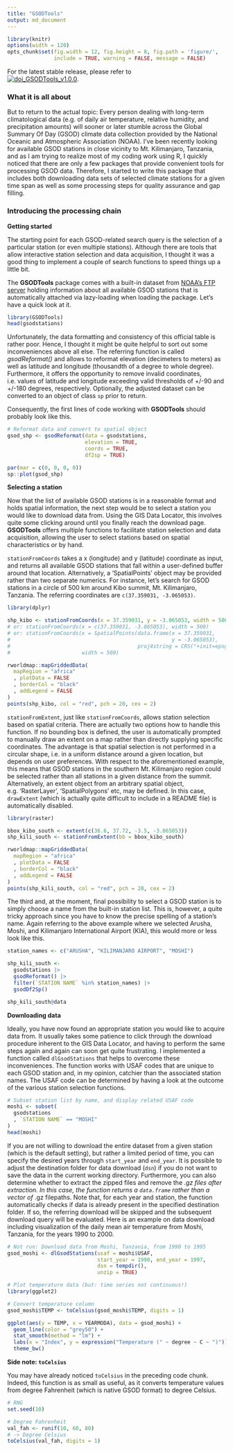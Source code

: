 ```yaml
---
title: "GSODTools"
output: md_document
---
```


```r
library(knitr)
options(width = 120)
opts_chunk$set(fig.width = 12, fig.height = 8, fig.path = 'figure/',
               include = TRUE, warning = FALSE, message = FALSE)
```

For the latest stable release, please refer to  
[![doi_GSODTools_v1.0.0][1]][2].

### What it is all about

But to return to the actual topic: Every person dealing with long-term 
climatological data (e.g. of daily air temperature, relative humidity, and precipitation amounts) will sooner or later stumble across the Global Summary Of Day (GSOD) climate data collection provided by the National Oceanic and Atmospheric Association (NOAA). I've been 
recently looking for available GSOD stations in close vicinity to Mt. Kilimanjaro, Tanzania, and as I am trying to realize most of my coding work using R, I quickly 
noticed that there are only a few packages that provide convenient tools for 
processing GSOD data. Therefore, I started to write this package that includes both downloading data sets of selected climate stations for a given time span as well as 
some processing steps for quality assurance and gap filling.


### Introducing the processing chain

**Getting started**

The starting point for each GSOD-related search query is the selection of a 
particular station (or even multiple stations). Although there are tools that 
allow interactive station selection and data acquisition, I thought it was a 
good thing to implement a couple of search functions to speed things up a little
bit. 

The **GSODTools** package comes with a built-in dataset from [NOAA's FTP server][3]
holding information about all available GSOD stations that is automatically 
attached via lazy-loading when loading the package. Let's have a quick look at it. 

```r
library(GSODTools)
head(gsodstations)
```

Unfortunately, the data formatting and consistency of this official table is 
rather poor. Hence, I thought it might be quite helpful to sort out some 
inconveniences above all else. The referring function is called *gsodReformat()* 
and allows to reformat elevation (decimeters to meters) as well as latitude and longitude
(thousandth of a degree to whole degree). Furthermore, it offers the opportunity
to remove invalid coordinates, i.e. values of latitude and longitude exceeding 
valid thresholds of +/-90 and +/-180 degrees, respectively. Optionally, the 
adjusted dataset can be converted to an object of class `sp` prior to return.

Consequently, the first lines of code working with **GSODTools** should probably 
look like this.

```r
# Reformat data and convert to spatial object
gsod_shp <- gsodReformat(data = gsodstations,
                         elevation = TRUE, 
                         coords = TRUE,
                         df2sp = TRUE)

par(mar = c(0, 0, 0, 0))
sp::plot(gsod_shp)
```

**Selecting a station**

Now that the list of available GSOD stations is in a reasonable format and holds
spatial information, the next step would be to select a station you would like to
download data from. Using the GIS Data Locator, this involves quite some clicking 
around until you finally reach the download page. **GSODTools** offers multiple 
functions to facilitate station selection and data acquisition, allowing the user
to select stations based on spatial characteristics or by hand. 

`stationFromCoords` takes a x (longitude) and y (latitude) coordinate as input, 
and returns all available GSOD stations that fall within a user-defined buffer
around that location. Alternatively, a 'SpatialPoints' object may be provided 
rather than two separate numerics. For instance, let's search for GSOD stations
in a circle of 500 km around Kibo summit, Mt. Kilimanjaro, Tanzania. The referring
coordinates are `c(37.359031, -3.065053)`.

```r
library(dplyr)

shp_kibo <- stationFromCoords(x = 37.359031, y = -3.065053, width = 500)
# or: stationFromCoords(x = c(37.359031, -3.065053), width = 500)
# or: stationFromCoords(x = SpatialPoints(data.frame(x = 37.359031, 
#                                                    y = -3.065053), 
#                                         proj4string = CRS("+init=epsg:4326")), 
#                       width = 500)

rworldmap::mapGriddedData(
  mapRegion = "africa"
  , plotData = FALSE
  , borderCol = "black"
  , addLegend = FALSE
)
points(shp_kibo, col = "red", pch = 20, cex = 2)
```

`stationFromExtent`, just like `stationFromCoords`, allows station selection 
based on spatial criteria. There are actually two options how to handle this 
function. If no bounding box is defined, the user is automatically prompted to 
manually draw an extent on a map rather than directly supplying specific 
coordinates. The advantage is that spatial selection is not performed in a 
circular shape, i.e. in a uniform distance around a given location, but depends 
on user preferences. With respect to the aforementioned example, this means that GSOD stations in the southern Mt. Kilimanjaro region could be selected rather than all stations in a given distance from the summit. 
Alternatively, an extent object from an arbitrary spatial object, e.g. 'RasterLayer', 
'SpatialPolygons' etc, may be defined. In this case, `drawExtent` (which is actually quite difficult to include in a README file) is automatically disabled. 

```r
library(raster)

bbox_kibo_south <- extent(c(36.6, 37.72, -3.5, -3.065053))
shp_kili_south <- stationFromExtent(bb = bbox_kibo_south)

rworldmap::mapGriddedData(
  mapRegion = "africa"
  , plotData = FALSE
  , borderCol = "black"
  , addLegend = FALSE
)
points(shp_kili_south, col = "red", pch = 20, cex = 2)
```

The third and, at the moment, final possibility to select a GSOD station is to 
simply choose a name from the built-in station list. This is, however, a quite
tricky approach since you have to know the precise spelling of a station's name. 
Again referring to the above example where we selected Arusha, Moshi, and 
Kilimanjaro International Airport (KIA), this would more or less look like this. 

```r
station_names <- c("ARUSHA", "KILIMANJARO AIRPORT", "MOSHI")

shp_kili_south <- 
  gsodstations |> 
  gsodReformat() |> 
  filter(`STATION NAME` %in% station_names) |> 
  gsodDf2Sp()

shp_kili_south@data

```

**Downloading data**

Ideally, you have now found an appropriate station you would like to acquire 
data from. It usually takes some patience to click through the download procedure
inherent to the GIS Data Locator, and having to perform the same steps again and 
again can soon get quite frustrating. I implemented a function called 
`dlGsodStations` that helps to overcome these inconveniences. 
The function works with USAF codes that are unique to each GSOD station and, in 
my opinion, catchier than the associated station names. The USAF code can be 
determined by having a look at the outcome of the various station selection 
functions. 

```r
# Subset station list by name, and display related USAF code
moshi <- subset(
  gsodstations
  , `STATION NAME` == "MOSHI"
)
head(moshi)
```

If you are not willing to download the entire dataset from a given 
station (which is the default setting), but rather a limited period of time, you 
can specify the desired years through `start_year` and `end_year`. It is 
possible to adjust the destination folder for data download (`dsn`) if you do 
not want to save the data in the current working directory. Furthermore, you can
also determine whether to extract the zipped files and remove the *.gz files
after extraction. In this case, the function returns a `data.frame` rather than
a vector of *.gz filepaths. Note that, for each year and station, the function 
automatically checks if data is already present in the specified destination 
folder. If so, the referring download will be skipped and the 
subsequent download query will be evaluated. Here is an example on data 
download including visualization of the daily mean air temperature from Moshi, 
Tanzania, for the years 1990 to 2000. 

```r
# Not run: Download data from Moshi, Tanzania, from 1990 to 1995
gsod_moshi <- dlGsodStations(usaf = moshi$USAF,
                             start_year = 1990, end_year = 1997,
                             dsn = tempdir(),
                             unzip = TRUE)
```

```r
# Plot temperature data (but: time series not continuous!)
library(ggplot2)

# Convert temperature column
gsod_moshi$TEMP <- toCelsius(gsod_moshi$TEMP, digits = 1)

ggplot(aes(y = TEMP, x = YEARMODA), data = gsod_moshi) + 
  geom_line(color = "grey50") + 
  stat_smooth(method = "lm") + 
  labs(x = "Index", y = expression("Temperature (" ~ degree ~ C ~ ")")) +
  theme_bw()
```

**Side note: `toCelsius`**

You may have already noticed `toCelsius` in the preceding code chunk. Indeed, 
this function is as small as useful, as it converts temperature values from 
degree Fahrenheit (which is native GSOD format) to degree Celsius. 

```r
# RNG
set.seed(10)

# Degree Fahrenheit
val_fah <- runif(10, 60, 80)
# -> Degree Celsius
toCelsius(val_fah, digits = 1)
```

[1]: https://zenodo.org/badge/5994/environmentalinformatics-marburg/GSODTools.png
[2]: http://dx.doi.org/10.5281/zenodo.12217
[3]: ftp://ftp.ncdc.noaa.gov/pub/data/noaa/isd-history.csv
